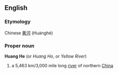 ==English==
===Etymology===
Chinese [[黄河]] (Huánghé)
===Proper noun===
{{wikipedia}}
'''Huang He'''  (or ''Huang Ho'', or ''Yellow River'')

#a 5,463 km/3,000 mile long [[river]] of northern [[China]]